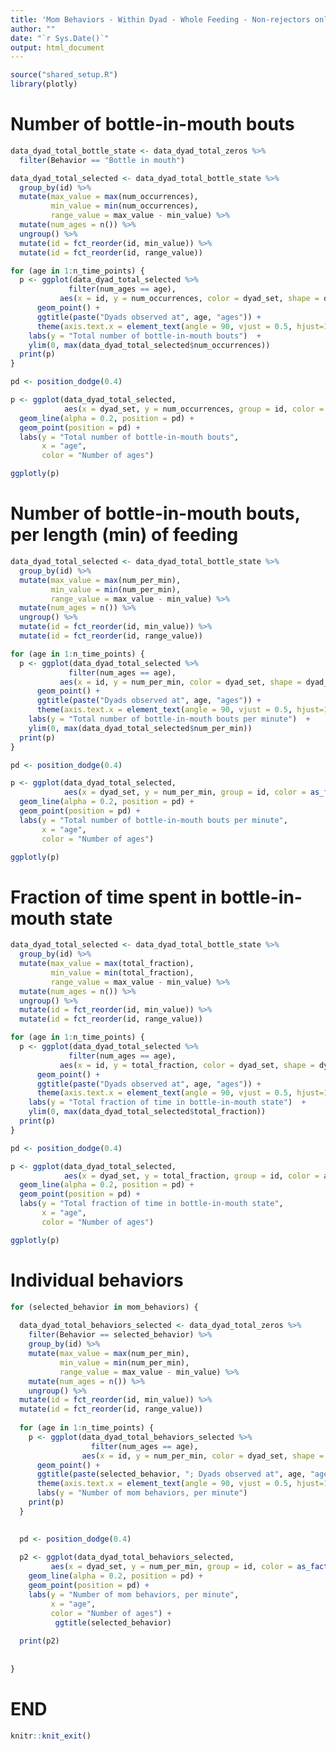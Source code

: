 ```yaml
---
title: 'Mom Behaviors - Within Dyad - Whole Feeding - Non-rejectors only'
author: ""
date: "`r Sys.Date()`"
output: html_document
---
```


```r
source("shared_setup.R")
library(plotly)
```


# Number of bottle-in-mouth bouts

```r

data_dyad_total_bottle_state <- data_dyad_total_zeros %>%
  filter(Behavior == "Bottle in mouth")


```


```r

data_dyad_total_selected <- data_dyad_total_bottle_state %>%
  group_by(id) %>%
  mutate(max_value = max(num_occurrences),
         min_value = min(num_occurrences),
         range_value = max_value - min_value) %>%
  mutate(num_ages = n()) %>%
  ungroup() %>%
  mutate(id = fct_reorder(id, min_value)) %>%
  mutate(id = fct_reorder(id, range_value))

for (age in 1:n_time_points) {
  p <- ggplot(data_dyad_total_selected %>%
             filter(num_ages == age),
           aes(x = id, y = num_occurrences, color = dyad_set, shape = dyad_set)) +
      geom_point() +
      ggtitle(paste("Dyads observed at", age, "ages")) +
      theme(axis.text.x = element_text(angle = 90, vjust = 0.5, hjust=1)) +
    labs(y = "Total number of bottle-in-mouth bouts")  +
    ylim(0, max(data_dyad_total_selected$num_occurrences))
  print(p)
}

```





```r

pd <- position_dodge(0.4)

p <- ggplot(data_dyad_total_selected,
            aes(x = dyad_set, y = num_occurrences, group = id, color = as_factor(num_ages))) +
  geom_line(alpha = 0.2, position = pd) +
  geom_point(position = pd) +
  labs(y = "Total number of bottle-in-mouth bouts",
       x = "age", 
       color = "Number of ages")

ggplotly(p)

```

# Number of bottle-in-mouth bouts, per length (min) of feeding



```r

data_dyad_total_selected <- data_dyad_total_bottle_state %>%
  group_by(id) %>%
  mutate(max_value = max(num_per_min),
         min_value = min(num_per_min),
         range_value = max_value - min_value) %>%
  mutate(num_ages = n()) %>%
  ungroup() %>%
  mutate(id = fct_reorder(id, min_value)) %>%
  mutate(id = fct_reorder(id, range_value))

for (age in 1:n_time_points) {
  p <- ggplot(data_dyad_total_selected %>%
             filter(num_ages == age),
           aes(x = id, y = num_per_min, color = dyad_set, shape = dyad_set)) +
      geom_point() +
      ggtitle(paste("Dyads observed at", age, "ages")) +
      theme(axis.text.x = element_text(angle = 90, vjust = 0.5, hjust=1)) +
    labs(y = "Total number of bottle-in-mouth bouts per minute")  +
    ylim(0, max(data_dyad_total_selected$num_per_min))
  print(p)
}

```


```r

pd <- position_dodge(0.4)

p <- ggplot(data_dyad_total_selected,
            aes(x = dyad_set, y = num_per_min, group = id, color = as_factor(num_ages))) +
  geom_line(alpha = 0.2, position = pd) +
  geom_point(position = pd) +
  labs(y = "Total number of bottle-in-mouth bouts per minute",
       x = "age", 
       color = "Number of ages")

ggplotly(p)

```

# Fraction of time spent in bottle-in-mouth state




```r

data_dyad_total_selected <- data_dyad_total_bottle_state %>%
  group_by(id) %>%
  mutate(max_value = max(total_fraction),
         min_value = min(total_fraction),
         range_value = max_value - min_value) %>%
  mutate(num_ages = n()) %>%
  ungroup() %>%
  mutate(id = fct_reorder(id, min_value)) %>%
  mutate(id = fct_reorder(id, range_value))

for (age in 1:n_time_points) {
  p <- ggplot(data_dyad_total_selected %>%
             filter(num_ages == age),
           aes(x = id, y = total_fraction, color = dyad_set, shape = dyad_set)) +
      geom_point() +
      ggtitle(paste("Dyads observed at", age, "ages")) +
      theme(axis.text.x = element_text(angle = 90, vjust = 0.5, hjust=1)) +
    labs(y = "Total fraction of time in bottle-in-mouth state")  +
    ylim(0, max(data_dyad_total_selected$total_fraction))
  print(p)
}

```



```r

pd <- position_dodge(0.4)

p <- ggplot(data_dyad_total_selected,
            aes(x = dyad_set, y = total_fraction, group = id, color = as_factor(num_ages))) +
  geom_line(alpha = 0.2, position = pd) +
  geom_point(position = pd) +
  labs(y = "Total fraction of time in bottle-in-mouth state",
       x = "age", 
       color = "Number of ages")

ggplotly(p)

```


# Individual behaviors

```r

for (selected_behavior in mom_behaviors) {
  
  data_dyad_total_behaviors_selected <- data_dyad_total_zeros %>%
    filter(Behavior == selected_behavior) %>%
    group_by(id) %>%
    mutate(max_value = max(num_per_min),
           min_value = min(num_per_min),
           range_value = max_value - min_value) %>%
    mutate(num_ages = n()) %>%
    ungroup() %>%
  mutate(id = fct_reorder(id, min_value)) %>%
  mutate(id = fct_reorder(id, range_value))
  
  for (age in 1:n_time_points) {
    p <- ggplot(data_dyad_total_behaviors_selected %>%
                  filter(num_ages == age),
                aes(x = id, y = num_per_min, color = dyad_set, shape = dyad_set)) +
      geom_point() +
      ggtitle(paste(selected_behavior, "; Dyads observed at", age, "ages")) +
      theme(axis.text.x = element_text(angle = 90, vjust = 0.5, hjust=1)) +
      labs(y = "Number of mom behaviors, per minute")
    print(p)
  }

  
  pd <- position_dodge(0.4)
  
  p2 <- ggplot(data_dyad_total_behaviors_selected,
         aes(x = dyad_set, y = num_per_min, group = id, color = as_factor(num_ages))) +
    geom_line(alpha = 0.2, position = pd) +
    geom_point(position = pd) +
    labs(y = "Number of mom behaviors, per minute",
         x = "age", 
         color = "Number of ages") +
          ggtitle(selected_behavior) 
  
  print(p2)
  
  
}

```



# END

```r
knitr::knit_exit()
```
